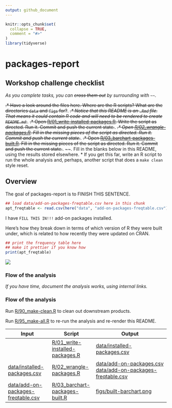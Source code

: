 ```yaml
---
output: github_document
---
```


<!-- README.md is generated from README.Rmd. Please edit that file -->

```r
knitr::opts_chunk$set(
  collapse = TRUE,
  comment = "#>"
)
library(tidyverse)
```

# packages-report

## Workshop challenge checklist

*As you complete tasks, you can ~~cross them out~~ by surrounding with `~~`.*

~~.* Have a look around the files here. Where are the R scripts? What are the directories `data` and `figs` for?~~.*
~~.* Notice that this README is an `.Rmd` file. That means it could contain R code and will need to be rendered to create `README.md`.~~.*
~~.* Open [R/01_write-installed-packages.R](R/01_write-installed-packages.R). Write the script as directed. Run it. Commit and push the current state.~~.*
~~.* Open [R/02_wrangle-packages.R](R/02_wrangle-packages.R). Fill in the missing pieces of the script as directed. Run it. Commit and push the current state.~~.*
~~.* Open [R/03_barchart-packages-built.R](R/03_barchart-packages-built.R). Fill in the missing pieces of the script as directed. Run it. Commit and push the current state.~~.*
~~.* Fill in the blanks below in this README, using the results stored elsewhere.
* If you get this far, write an R script to run the whole analysis and, perhaps, another script that does a `make clean` style reset.

## Overview

The goal of packages-report is to FINISH THIS SENTENCE.

```r
## load data/add-on-packages-freqtable.csv here in this chunk
apt_freqtable <- read.csv(here("data", "add-on-packages-freqtable.csv")) %>% as_tibble()
```

I have `FILL THIS IN!!!` add-on packages installed.

Here's how they break down in terms of which version of R they were built under, which is related to how recently they were updated on CRAN.

```r
## print the frequency table here
## make it prettier if you know how
print(apt_freqtable)
```

![](figs/built-barchart.png)

### Flow of the analysis

*If you have time, document the analysis works, using internal links.*



### Flow of the analysis

Run [R/90_make-clean.R](R/90_make-clean.R) to clean out downstream products.

Run [R/95_make-all.R](R/95_make-all.R) to re-run the analysis and re-render this README.

| Input                         | Script                        | Output                                            |
|-------------------------------|-------------------------------|---------------------------------------------------|
|                               | [R/01_write-installed-packages.R](R/01_write-installed-packages.R) | [data/installed-packages.csv](data/installed-packages.csv)                            |
| [data/installed-packages.csv](data/installed-packages.csv)        | [R/02_wrangle-packages.R](R/02_wrangle-packages.R)         | [data/add-on-packages.csv](data/add-on-packages.csv)<br>[data/add-on-packages-freqtable.csv](data/add-on-packages-freqtable.csv) |
| [data/add-on-packages-freqtable.csv](data/add-on-packages-freqtable.csv) | [R/03_barchart-packages-built.R](R/03_barchart-packages-built.R)  | [figs/built-barchart.png](figs/built-barchart.png)                          
